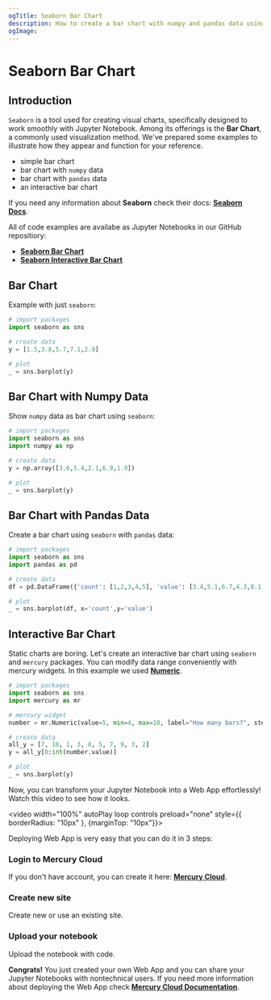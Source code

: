 ```yaml
---
ogTitle: Seaborn Bar Chart 
description: How to create a bar chart with numpy and pandas data using the seaborn (Python package) in Jupyter Notebook.
ogImage:
---
```



# Seaborn Bar Chart

## Introduction

`Seaborn` is a tool used for creating visual charts, specifically designed to work smoothly with Jupyter Notebook. Among its offerings is the **Bar Chart**, a commonly used visualization method. We've prepared some examples to illustrate how they appear and function for your reference.
- simple bar chart  
- bar chart with `numpy` data
- bar chart with `pandas` data
- an interactive bar chart 

If you need any information about **Seaborn** check their docs: [**Seaborn Docs**](https://seaborn.pydata.org/api.html).

All of code examples are availabe as Jupyter Notebooks in our GitHub repositiory:
- [**Seaborn Bar Chart**](https://github.com/mljar/mercury-integrations/blob/main/visualizations/seaborn/seaborn-bar-chart.ipynb)
- [**Seaborn Interactive Bar Chart**](https://github.com/mljar/mercury-integrations/blob/main/visualizations/seaborn/seaborn-interactive-bar-chart.ipynb)

## Bar Chart 

Example with just `seaborn`: 

```python 
# import packages 
import seaborn as sns

# create data 
y = [1.5,3.8,5.7,7.1,2.9]

# plot 
_ = sns.barplot(y)
```

<Screenshot src={simplechartPng} alt="Simple seaborn bar chart" />

## Bar Chart with Numpy Data 


Show `numpy` data as bar chart using `seaborn`:

```python 
# import packages 
import seaborn as sns
import numpy as np

# create data 
y = np.array([3.6,5.4,2.1,6.9,1.9])

# plot 
_ = sns.barplot(y)
```

<Screenshot src={numpychartPng} alt="Seaborn bar chart with numpy data. " />

## Bar Chart with Pandas Data 

Create a bar chart using `seaborn` with `pandas` data:

```python 
# import packages 
import seaborn as sns
import pandas as pd 

# create data 
df = pd.DataFrame({'count': [1,2,3,4,5], 'value': [3.4,5.1,6.7,4.3,8.1]})

# plot 
_ = sns.barplot(df, x='count',y='value')
```

<Screenshot src={pandaschartPng} alt="Seaborn bar chart with pandas data." />

## Interactive Bar Chart

Static charts are boring. Let's create an interactive bar chart using `seaborn` and `mercury` packages. You can modify data range conveniently with mercury widgets. In this example we used [**Numeric**](https://runmercury.com/docs/input-widgets/numeric/).

```python
# import packages 
import seaborn as sns 
import mercury as mr 
```

```python
# mercury widget
number = mr.Numeric(value=5, min=4, max=10, label="How many bars?", step=1)
```

```python 
# create data 
all_y = [7, 10, 1, 3, 8, 5, 7, 9, 3, 2]
y = all_y[0:int(number.value)]

# plot 
_ = sns.barplot(y)
```

Now, you can transform your Jupyter Notebook into a Web App effortlessly! Watch this video to see how it looks.

<video width="100%" autoPlay loop controls preload="none" style={{ borderRadius: "10px" }, {marginTop: "10px"}}>
  <source
    src="/images/integrations/seaborn/bar-chart/seaborn-mercury.mp4"
    type="video/mp4"
  />
</video>

Deploying Web App is very easy that you can do it in 3 steps:

<div className="steps-container">

### Login to Mercury Cloud

If you don't have account, you can create it here: [**Mercury Cloud**](https://cloud.runmercury.com/register).

### Create new site

Create new or use an existing site. 

### Upload your notebook

Upload the notebook with code.

</div>

**Congrats!** You just created your own Web App and you can share your Jupyter Notebooks with nontechnical users. If you need more information about deploying the Web App check [**Mercury Cloud Documentation**](https://runmercury.com/docs/cloud/).